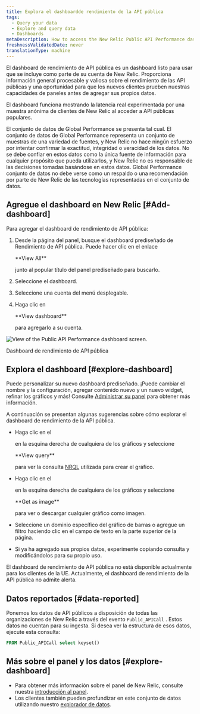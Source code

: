 ```yaml
---
title: Explora el dashboardde rendimiento de la API pública
tags:
  - Query your data
  - Explore and query data
  - Dashboards
metaDescription: How to access the New Relic Public API Performance dashboard.
freshnessValidatedDate: never
translationType: machine
---
```


El dashboard de rendimiento de API pública es un dashboard listo para usar que se incluye como parte de su cuenta de New Relic. Proporciona información general procesable y valiosa sobre el rendimiento de las API públicas y una oportunidad para que los nuevos clientes prueben nuestras capacidades de paneles antes de agregar sus propios datos.

El dashboard funciona mostrando la latencia real experimentada por una muestra anónima de clientes de New Relic al acceder a API públicas populares.

<Callout variant="important">
  El conjunto de datos de Global Performance se presenta tal cual. El conjunto de datos de Global Performance representa un conjunto de muestras de una variedad de fuentes, y New Relic no hace ningún esfuerzo por intentar confirmar la exactitud, integridad o veracidad de los datos. No se debe confiar en estos datos como la única fuente de información para cualquier propósito que pueda utilizarlos, y New Relic no es responsable de las decisiones tomadas basándose en estos datos. Global Performance conjunto de datos no debe verse como un respaldo o una recomendación por parte de New Relic de las tecnologías representadas en el conjunto de datos.
</Callout>

## Agregue el dashboard en New Relic [#Add-dashboard]

Para agregar el dashboard de rendimiento de API pública:

1. Desde la página del panel, busque el dashboard prediseñado de Rendimiento de API pública. Puede hacer clic en el enlace

   <DNT>
     **View All**
   </DNT>

   junto al popular título del panel prediseñado para buscarlo.

2. Seleccione el dashboard.

3. Seleccione una cuenta del menú desplegable.

4. Haga clic en

   <DNT>
     **View dashboard**
   </DNT>

   para agregarlo a su cuenta.

<img
  title="Public API Performance dashboard"
  alt="View of the Public API Performance dashboard screen."
  src="/images/dashboards_screenshot-full_public-API-perform-gpd.webp"
/>

<figcaption>
  Dashboard de rendimiento de API pública
</figcaption>

## Explora el dashboard [#explore-dashboard]

Puede personalizar su nuevo dashboard prediseñado. ¡Puede cambiar el nombre y la configuración, agregar contenido nuevo y un nuevo widget, refinar los gráficos y más! Consulte [Administrar su panel](/docs/query-your-data/explore-query-data/dashboards/manage-your-dashboard/) para obtener más información.

A continuación se presentan algunas sugerencias sobre cómo explorar el dashboard de rendimiento de la API pública.

* Haga clic en el

  <Icon name="fe-more-horizontal"/>

  en la esquina derecha de cualquiera de los gráficos y seleccione

  <DNT>
    **View query**
  </DNT>

  para ver la consulta [NRQL](/docs/query-data/nrql-new-relic-query-language/getting-started/introduction-nrql) utilizada para crear el gráfico.

* Haga clic en el

  <Icon name="fe-more-horizontal"/>

  en la esquina derecha de cualquiera de los gráficos y seleccione

  <DNT>
    **Get as image**
  </DNT>

  para ver o descargar cualquier gráfico como imagen.

* Seleccione un dominio específico del gráfico de barras o agregue un filtro haciendo clic en el campo de texto en la parte superior de la página.

* Si ya ha agregado sus propios datos, experimente copiando consulta y modificándolos para su propio uso.

<Callout variant="important">
  El dashboard de rendimiento de API pública no está disponible actualmente para los clientes de la UE.
</Callout>

<Callout variant="important">
  Actualmente, el dashboard de rendimiento de la API pública no admite alerta.
</Callout>

## Datos reportados [#data-reported]

Ponemos los datos de API públicos a disposición de todas las organizaciones de New Relic a través del evento `Public_APICall` . Estos datos no cuentan para su ingesta. Si desea ver la estructura de esos datos, ejecute esta consulta:

```sql
FROM Public_APICall select keyset()
```

## Más sobre el panel y los datos [#explore-dashboard]

* Para obtener más información sobre el panel de New Relic, consulte nuestra [introducción al panel](/docs/query-your-data/explore-query-data/dashboards/introduction-dashboards/).
* Los clientes también pueden profundizar en este conjunto de datos utilizando nuestro [explorador de datos](/docs/query-your-data/explore-query-data/browse-data/introduction-data-explorer/).
